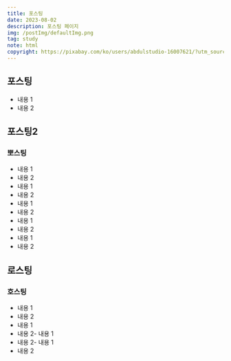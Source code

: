 ```yaml
---
title: 포스팅
date: 2023-08-02
description: 포스팅 페이지
img: /postImg/defaultImg.png
tag: study
note: html
copyright: https://pixabay.com/ko/users/abdulstudio-16007621/?utm_source=link-attribution&utm_medium=referral&utm_campaign=image&utm_content=5048215
---
```


## 포스팅

- 내용 1
- 내용 2

## 포스팅2

### 뽀스팅

- 내용 1
- 내용 2
- 내용 1
- 내용 2
- 내용 1
- 내용 2
- 내용 1
- 내용 2
- 내용 1
- 내용 2

## 로스팅

### 호스팅

- 내용 1
- 내용 2
- 내용 1
- 내용 2- 내용 1
- 내용 2- 내용 1
- 내용 2
